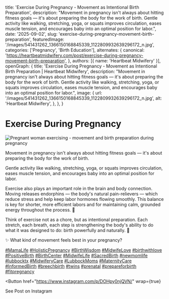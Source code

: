 
  title: 'Exercise During Pregnancy - Movement as Intentional Birth Preparation',
  description: "Movement in pregnancy isn't always about hitting fitness goals — it's about preparing the body for the work of birth. Gentle activity like walking, stretching, yoga, or squats improves circulation, eases muscle tension, and encourages baby into an optimal position for labor.",
  date: '2025-09-02',
  slug: 'exercise-during-pregnancy-movement-birth-preparation',
  featuredImage: '/images/541431262_1366150168845339_1122809932639296172_n.jpg',
  categories: ['Pregnancy', 'Birth Education'],
  alternates: {
    canonical: 'https://heartbeatmidwifery.com/post/exercise-during-pregnancy-movement-birth-preparation',
  },
  authors: [{ name: 'Heartbeat Midwifery' }],
  openGraph: {
    title: 'Exercise During Pregnancy - Movement as Intentional Birth Preparation | Heartbeat Midwifery',
    description: "Movement in pregnancy isn't always about hitting fitness goals — it's about preparing the body for the work of birth. Gentle activity like walking, stretching, yoga, or squats improves circulation, eases muscle tension, and encourages baby into an optimal position for labor.",
    image: {
      url: '/images/541431262_1366150168845339_1122809932639296172_n.jpg',
      alt: 'Heartbeat Midwifery',
    },
  },
}

# Exercise During Pregnancy

<Image
  src="/images/541431262_1366150168845339_1122809932639296172_n.jpg"
  size="large"
  wrap={true}
  alt="Pregnant woman exercising - movement and birth preparation during pregnancy"
/>

Movement in pregnancy isn't always about hitting fitness goals — it's about preparing the body for the work of birth.

Gentle activity like walking, stretching, yoga, or squats improves circulation, eases muscle tension, and encourages baby into an optimal position for labor.

Exercise also plays an important role in the brain and body connection. Moving releases endorphins — the body's natural pain-relievers — which reduce stress and help keep labor hormones flowing smoothly. This balance is key for shorter, more efficient labors and for maintaining calm, grounded energy throughout the process. 🌿

Think of exercise not as a chore, but as intentional preparation. Each stretch, each breath, each step is strengthening the body's ability to do what it was designed to do: birth powerfully and naturally. 🤍

✨ What kind of movement feels best in your pregnancy?

[#MamaLife](https://www.instagram.com/explore/tags/mamalife/) [#HolisticPregnancy](https://www.instagram.com/explore/tags/holisticpregnancy/) [#BirthWisdom](https://www.instagram.com/explore/tags/birthwisdom/) [#MidwifeLove](https://www.instagram.com/explore/tags/midwifelove/) [#birthwithlove](https://www.instagram.com/explore/tags/birthwithlove/) [#PositiveBirth](https://www.instagram.com/explore/tags/positivebirth/) [#BirthCenter](https://www.instagram.com/explore/tags/birthcenter/) [#MidwifeLife](https://www.instagram.com/explore/tags/midwifelife/) [#SacredBirth](https://www.instagram.com/explore/tags/sacredbirth/) [#newmomlife](https://www.instagram.com/explore/tags/newmomlife/) [#lubbocktx](https://www.instagram.com/explore/tags/lubbocktx/) [#MidwiferyCare](https://www.instagram.com/explore/tags/midwiferycare/) [#LubbockMoms](https://www.instagram.com/explore/tags/lubbockmoms/) [#MaternityCare](https://www.instagram.com/explore/tags/maternitycare/) [#InformedBirth](https://www.instagram.com/explore/tags/informedbirth/) [#breechbirth](https://www.instagram.com/explore/tags/breechbirth/) [#twins](https://www.instagram.com/explore/tags/twins/) [#prenatal](https://www.instagram.com/explore/tags/prenatal/) [#prepareforbirth](https://www.instagram.com/explore/tags/prepareforbirth/) [#fitpregnancy](https://www.instagram.com/explore/tags/fitpregnancy/)

<Button
  href="https://www.instagram.com/p/DOHpy0njQVN/"
  wrap={true}
>
  See Post on Instagram
</Button>
